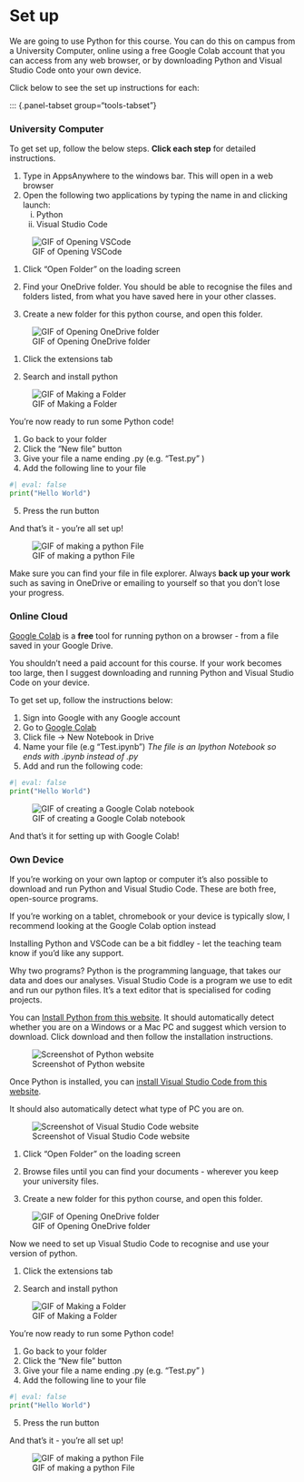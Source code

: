 # Set up

We are going to use Python for this course. You can do this on campus from a University Computer, online using a free Google Colab account that you can access from any web browser, or by downloading Python and Visual Studio Code onto your own device. 

Click below to see the set up instructions for each:

::: {.panel-tabset group="tools-tabset"}

### University Computer 

To get set up, follow the below steps. **Click each step** for detailed instructions.

::: {.callout-note collapse="false" title="Step 1: Launch Visual Studio Code from AppsAnywhere" icon="false"}
1.  Type in AppsAnywhere to the windows bar. This will open in a web browser
2.  Open the following two applications by typing the name in and clicking launch: 
    i.  Python
    ii. Visual Studio Code

![GIF of Opening VSCode](GIFs/UniComp_AppsAnywhere.gif)
:::

::: {.callout-caution collapse="false" title="Step 2: Navigate to your OneDrive folder" icon="false"}
1.  Click "Open Folder" on the loading screen

2.  Find your OneDrive folder. You should be able to recognise the files and folders listed, from what you have saved here in your other classes.

3.  Create a new folder for this python course, and open this folder. 

![GIF of Opening OneDrive folder](GIFs/UniComp_OneDrive.gif)

:::

::: {.callout-tip collapse="false" title="Step 3: Install the python extension" icon="false"}

1.  Click the extensions tab

2.  Search and install python

![GIF of Making a Folder](GIFs/UniComp_InstallPython.gif)
:::

::::: {.callout-caution collapse="false" title="Step 4: Create and run a Python file" icon="false"}
You're now ready to run some Python code!

1.  Go back to your folder 
2.  Click the "New file" button
3.  Give your file a name ending .py (e.g. "Test.py" )
4.  Add the following line to your file 

```python
#| eval: false
print("Hello World")
```

5.  Press the run button

And that's it - you're all set up! 

![GIF of making a python File](GIFs/UniComp_RunPython.gif)

::: {.callout-warning icon="false" collapse="false"}
Make sure you can find your file in file explorer. Always **back up your work** such as saving in OneDrive or emailing to yourself so that you don't lose your progress.
:::
:::::

### Online Cloud

[Google Colab](https://posit.cloud/plans/free) is a **free** tool for running python on a browser - from a file saved in your Google Drive. 

:::{.callout-caution collapse="false" title="Caution" icon="true"}
You shouldn't need a paid account for this course. If your work becomes too large, then I suggest downloading and running Python and Visual Studio Code on your device. 
:::

To get set up, follow the instructions below: 

::: {.callout-note collapse="false" title="Set up Google Colab notebook" icon="false"}
1.  Sign into Google with any Google account
2.  Go to [Google Colab](https://colab.research.google.com/#scrollTo=GJBs_flRovLc)
3.  Click file -> New Notebook in Drive 
4.  Name your file (e.g "Test.ipynb") _The file is an Ipython Notebook so ends with .ipynb instead of .py_
5.  Add and run the following code: 

```python
#| eval: false
print("Hello World")
```

![GIF of creating a Google Colab notebook](GIFs/GoogleColab.gif)
:::

And that's it for setting up with Google Colab!

### Own Device

If you're working on your own laptop or computer it's also possible to download and run Python and Visual Studio Code. These are both free, open-source programs. 

::: {.callout-note collapse="false"}
If you're working on a tablet, chromebook or your device is typically slow, I recommend looking at the Google Colab option instead
:::

Installing Python and VSCode can be a bit fiddley - let the teaching team know if you'd like any support. 

Why two programs? Python is the programming language, that takes our data and does our analyses. Visual Studio Code is a program we use to edit and run our python files. It's a text editor that is specialised for coding projects. 

::: {.callout-note collapse="false" title="Step 1: Install Python" icon="false"}

You can [Install Python from this website](https://www.python.org/downloads/). It should automatically detect whether you are on a Windows or a Mac PC and suggest which version to download. Click download and then follow the installation instructions. 

![Screenshot of Python website](/images/PythonDownloadScreen.png)

:::

::: {.callout-caution collapse="false" title="Step 2: Install Visual Studio Code" icon="false"}

Once Python is installed, you can [install Visual Studio Code from this website](https://code.visualstudio.com/). 

It should also automatically detect what type of PC you are on. 

![Screenshot of Visual Studio Code website](/images/VSCodeDownloadScreen.png)
:::

::: {.callout-tip collapse="false" title="Step 3: Create or move to a folder for LS6036" icon="false"}

1.  Click "Open Folder" on the loading screen

2.  Browse files until you can find your documents - wherever you keep your university files. 

3.  Create a new folder for this python course, and open this folder. 

![GIF of Opening OneDrive folder](GIFs/UniComp_OneDrive.gif)

:::

::::: {.callout-caution collapse="false" title="Step 4: Install the python extension" icon="false"}

Now we need to set up Visual Studio Code to recognise and use your version of python. 

1.  Click the extensions tab

2.  Search and install python

![GIF of Making a Folder](GIFs/UniComp_InstallPython.gif)

:::::


::: {.callout-note collapse="false" title="Step 5: Write and run a python file" icon="false"}
You're now ready to run some Python code!

1.  Go back to your folder 
2.  Click the "New file" button
3.  Give your file a name ending .py (e.g. "Test.py" )
4.  Add the following line to your file 

```python
#| eval: false
print("Hello World")
```

5.  Press the run button

And that's it - you're all set up! 

![GIF of making a python File](GIFs/UniComp_RunPython.gif)
:::
